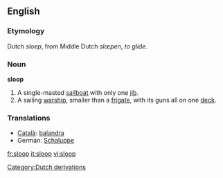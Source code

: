 ==English==

===Etymology===
Dutch ''sloep'', from Middle Dutch ''slœpen'', ''to glide''.

===Noun===
'''sloop'''
# A single-masted [[sailboat]] with only one [[jib]].
# A sailing [[warship]], smaller than a [[frigate]], with its guns all on one [[deck]].

===Translations===
*[[Català]]: [[balandra]] {{f}}
*German: [[Schaluppe]] {{f}}
[[Category:Dutch derivations]]

[[fr:sloop]]
[[it:sloop]]
[[vi:sloop]]
